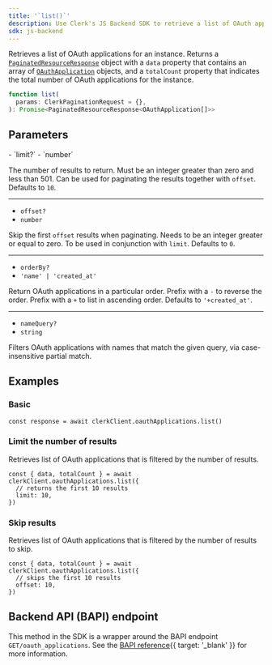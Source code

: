 ```yaml
---
title: '`list()`'
description: Use Clerk's JS Backend SDK to retrieve a list of OAuth applications for an instance.
sdk: js-backend
---
```


Retrieves a list of OAuth applications for an instance. Returns a [`PaginatedResourceResponse`](/docs/references/backend/types/paginated-resource-response) object with a `data` property that contains an array of [`OAuthApplication`](/docs/references/backend/types/backend-oauth-application) objects, and a `totalCount` property that indicates the total number of OAuth applications for the instance.

```ts
function list(
  params: ClerkPaginationRequest = {},
): Promise<PaginatedResourceResponse<OAuthApplication[]>>
```

## Parameters

<Properties>
  - `limit?`
  - `number`

  The number of results to return. Must be an integer greater than zero and less than 501. Can be used for paginating the results together with `offset`. Defaults to `10`.

  ---

  - `offset?`
  - `number`

  Skip the first `offset` results when paginating. Needs to be an integer greater or equal to zero. To be used in conjunction with `limit`. Defaults to `0`.

  ---

  - `orderBy?`
  - `'name' | 'created_at'`

  Return OAuth applications in a particular order. Prefix with a `-` to reverse the order. Prefix with a `+` to list in ascending order. Defaults to `'+created_at'`.

  ---

  - `nameQuery?`
  - `string`

  Filters OAuth applications with names that match the given query, via case-insensitive partial match.
</Properties>

## Examples

<Include src="_partials/backend/usage" />

### Basic

```tsx
const response = await clerkClient.oauthApplications.list()
```

### Limit the number of results

Retrieves list of OAuth applications that is filtered by the number of results.

```tsx
const { data, totalCount } = await clerkClient.oauthApplications.list({
  // returns the first 10 results
  limit: 10,
})
```

### Skip results

Retrieves list of OAuth applications that is filtered by the number of results to skip.

```tsx
const { data, totalCount } = await clerkClient.oauthApplications.list({
  // skips the first 10 results
  offset: 10,
})
```

## Backend API (BAPI) endpoint

This method in the SDK is a wrapper around the BAPI endpoint `GET/oauth_applications`. See the [BAPI reference](/docs/reference/backend-api/tag/oauth-applications/get/oauth_applications){{ target: '_blank' }} for more information.
